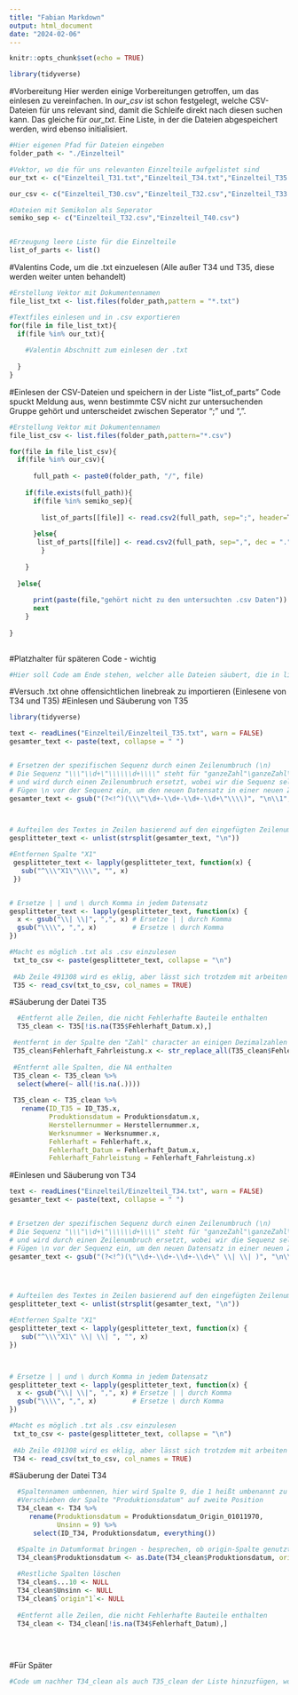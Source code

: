 ```yaml
---
title: "Fabian Markdown"
output: html_document
date: "2024-02-06"
---
```


```r
knitr::opts_chunk$set(echo = TRUE)
```

```r
library(tidyverse)
```


#Vorbereitung
Hier werden einige Vorbereitungen getroffen, um das einlesen zu vereinfachen. In *our_csv* ist schon festgelegt, welche CSV-Dateien für uns relevant sind, damit die Schleife direkt nach diesen suchen kann. Das gleiche für *our_txt*.
Eine Liste, in der die Dateien abgespeichert werden, wird ebenso initialisiert. 

```r
#Hier eigenen Pfad für Dateien eingeben 
folder_path <- "./Einzelteil"

#Vektor, wo die für uns relevanten Einzelteile aufgelistet sind 
our_txt <- c("Einzelteil_T31.txt","Einzelteil_T34.txt","Einzelteil_T35.txt","Einzelteil_T36.txt","Einzelteil_T39.txt")

our_csv <- c("Einzelteil_T30.csv","Einzelteil_T32.csv","Einzelteil_T33.csv","Einzelteil_T37.csv","Einzelteil_T38.csv","Einzelteil_T40.csv")

#Dateien mit Semikolon als Seperator
semiko_sep <- c("Einzelteil_T32.csv","Einzelteil_T40.csv")


#Erzeugung leere Liste für die Einzelteile
list_of_parts <- list()


```



#Valentins Code, um die .txt einzuelesen (Alle außer T34 und T35, diese werden weiter unten behandelt)
```r

#Erstellung Vektor mit Dokumentennamen 
file_list_txt <- list.files(folder_path,pattern = "*.txt")

#Textfiles einlesen und in .csv exportieren 
for(file in file_list_txt){
  if(file %in% our_txt){
    
    #Valentin Abschnitt zum einlesen der .txt 
    
  }
}  


```


#Einlesen der CSV-Dateien und speichern in der Liste "list_of_parts"
Code spuckt Meldung aus, wenn bestimmte CSV nicht zur untersuchenden Gruppe gehört und unterscheidet zwischen Seperator ";" und ",". 
```r

#Erstellung Vektor mit Dokumentennamen 
file_list_csv <- list.files(folder_path,pattern="*.csv")

for(file in file_list_csv){
  if(file %in% our_csv){
    
      full_path <- paste0(folder_path, "/", file)
  
    if(file.exists(full_path)){
      if(file %in% semiko_sep){
        
        list_of_parts[[file]] <- read.csv2(full_path, sep=";", header=T,dec=",")
        
      }else{
       list_of_parts[[file]] <- read.csv2(full_path, sep=",", dec = "." ,header=T)  
        }
      
    }
    
  }else{
      
      print(paste(file,"gehört nicht zu den untersuchten .csv Daten"))
      next
    }
  
}
  


```

#Platzhalter für späteren Code - wichtig 
```r
#Hier soll Code am Ende stehen, welcher alle Dateien säubert, die in list_of_parts enthalten sind. 

```




#Versuch .txt ohne offensichtlichen linebreak zu importieren (Einlesene von T34 und T35)
#Einlesen und Säuberung von T35
```r
library(tidyverse)

text <- readLines("Einzelteil/Einzelteil_T35.txt", warn = FALSE)
gesamter_text <- paste(text, collapse = " ")


# Ersetzen der spezifischen Sequenz durch einen Zeilenumbruch (\n)
# Die Sequenz "\\\"\\d+\"\\\\\\d+\\\\" steht für "ganzeZahl"\ganzeZahl\
# und wird durch einen Zeilenumbruch ersetzt, wobei wir die Sequenz selbst entfernen.
# Fügen \n vor der Sequenz ein, um den neuen Datensatz in einer neuen Zeile zu beginnen.
gesamter_text <- gsub("(?<!^)(\\\"\\d+-\\d+-\\d+-\\d+\"\\\\)", "\n\\1", gesamter_text, perl = TRUE)



# Aufteilen des Textes in Zeilen basierend auf den eingefügten Zeilenumbrüchen
gesplitteter_text <- unlist(strsplit(gesamter_text, "\n"))

#Entfernen Spalte "X1"
 gesplitteter_text <- lapply(gesplitteter_text, function(x) {
   sub("^\\\"X1\"\\\\", "", x)
 })


# Ersetze | | und \ durch Komma in jedem Datensatz
gesplitteter_text <- lapply(gesplitteter_text, function(x) {
  x <- gsub("\\| \\|", ",", x) # Ersetze | | durch Komma
  gsub("\\\\", ",", x)         # Ersetze \ durch Komma
})

#Macht es möglich .txt als .csv einzulesen 
 txt_to_csv <- paste(gesplitteter_text, collapse = "\n")
 
 #Ab Zeile 491308 wird es eklig, aber lässt sich trotzdem mit arbeiten 
 T35 <- read_csv(txt_to_csv, col_names = TRUE)
```
 
#Säuberung der Datei T35
```r
  #Entfernt alle Zeilen, die nicht Fehlerhafte Bauteile enthalten 
  T35_clean <- T35[!is.na(T35$Fehlerhaft_Datum.x),]

 #entfernt in der Spalte den "Zahl" character an einigen Dezimalzahlen 
 T35_clean$Fehlerhaft_Fahrleistung.x <- str_replace_all(T35_clean$Fehlerhaft_Fahrleistung.x, '\"[0-9]+\"', '')
 
 #Entfernt alle Spalten, die NA enthalten 
 T35_clean <- T35_clean %>%
  select(where(~ all(!is.na(.))))
 
 T35_clean <- T35_clean %>% 
   rename(ID_T35 = ID_T35.x,
          Produktionsdatum = Produktionsdatum.x,
          Herstellernummer = Herstellernummer.x,
          Werksnummer = Werksnummer.x,
          Fehlerhaft = Fehlerhaft.x,
          Fehlerhaft_Datum = Fehlerhaft_Datum.x,
          Fehlerhaft_Fahrleistung = Fehlerhaft_Fahrleistung.x)
```





#Einlesen und Säuberung von T34
```r

text <- readLines("Einzelteil/Einzelteil_T34.txt", warn = FALSE)
gesamter_text <- paste(text, collapse = " ")


# Ersetzen der spezifischen Sequenz durch einen Zeilenumbruch (\n)
# Die Sequenz "\\\"\\d+\"\\\\\\d+\\\\" steht für "ganzeZahl"\ganzeZahl\
# und wird durch einen Zeilenumbruch ersetzt, wobei wir die Sequenz selbst entfernen.
# Fügen \n vor der Sequenz ein, um den neuen Datensatz in einer neuen Zeile zu beginnen.
gesamter_text <- gsub("(?<!^)(\"\\d+-\\d+-\\d+-\\d+\" \\| \\| )", "\n\\1", gesamter_text, perl = TRUE)




# Aufteilen des Textes in Zeilen basierend auf den eingefügten Zeilenumbrüchen
gesplitteter_text <- unlist(strsplit(gesamter_text, "\n"))

#Entfernen Spalte "X1"
gesplitteter_text <- lapply(gesplitteter_text, function(x) {
   sub("^\\\"X1\" \\| \\| ", "", x)
})



# Ersetze | | und \ durch Komma in jedem Datensatz
gesplitteter_text <- lapply(gesplitteter_text, function(x) {
  x <- gsub("\\| \\|", ",", x) # Ersetze | | durch Komma
  gsub("\\\\", ",", x)         # Ersetze \ durch Komma
})

#Macht es möglich .txt als .csv einzulesen 
 txt_to_csv <- paste(gesplitteter_text, collapse = "\n")
 
 #Ab Zeile 491308 wird es eklig, aber lässt sich trotzdem mit arbeiten 
 T34 <- read_csv(txt_to_csv, col_names = TRUE)
```
 
#Säuberung der Datei T34
```r
  #Spaltennamen umbennen, hier wird Spalte 9, die 1 heißt umbenannt zu "Unsinn", da man diese sonst nicht einfach löschen    könnte 
  #Verschieben der Spalte "Produktionsdatum" auf zweite Position
  T34_clean <- T34 %>% 
     rename(Produktionsdatum = Produktionsdatum_Origin_01011970,
            Unsinn = 9) %>%
      select(ID_T34, Produktionsdatum, everything())

  #Spalte in Datumformat bringen - besprechen, ob origin-Spalte genutzt werden muss
  T34_clean$Produktionsdatum <- as.Date(T34_clean$Produktionsdatum, origin = "1970-01-01")
  
  #Restliche Spalten löschen
  T34_clean$...10 <- NULL
  T34_clean$Unsinn <- NULL 
  T34_clean$`origin"1`<- NULL 
  
  #Entfernt alle Zeilen, die nicht Fehlerhafte Bauteile enthalten 
  T34_clean <- T34_clean[!is.na(T34$Fehlerhaft_Datum),]
  
  
  
```



#Für Später
```r
#Code um nachher T34_clean als auch T35_clean der Liste hinzuzfügen, wo alle bereits gesäuberten Dateien liegen. 
```


